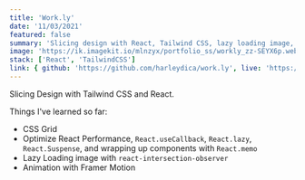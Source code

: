 ```yaml
---
title: 'Work.ly'
date: '11/03/2021'
featured: false
summary: 'Slicing design with React, Tailwind CSS, lazy loading image, and more.'
image: 'https://ik.imagekit.io/mlnzyx/portfolio_ss/workly_zz-SEYX6p.webp'
stack: ['React', 'TailwindCSS']
link: { github: 'https://github.com/harleydica/work.ly', live: 'https://work-ly.vercel.app/' }
---
```


Slicing Design with Tailwind CSS and React.

Things I've learned so far:

- CSS Grid
- Optimize React Performance, `React.useCallback`, `React.lazy`, `React.Suspense`, and wrapping up components with `React.memo`
- Lazy Loading image with `react-intersection-observer`
- Animation with Framer Motion
